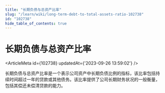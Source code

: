```yaml
---
title: "长期负债与总资产比率"
slug: "/learn/wiki/long-term-debt-to-total-assets-ratio-102738"
id: "102738"
hide_table_of_contents: true
---
```



# 长期负债与总资产比率

<ArticleMeta id={102738} updatedAt={'2023-09-26 13:59:02'} />
<div className='border-solid border-b border-t-0 my-4 border-[var(--ifm-color-gray-300)]' />

长期负债与总资产比率是一个表示公司资产中长期负债比例的指标，该比率包括持续时间超过一年的贷款或其他债务。该比率提供了公司长期财务状况的一般衡量，包括其偿还未偿清贷款的能力。
